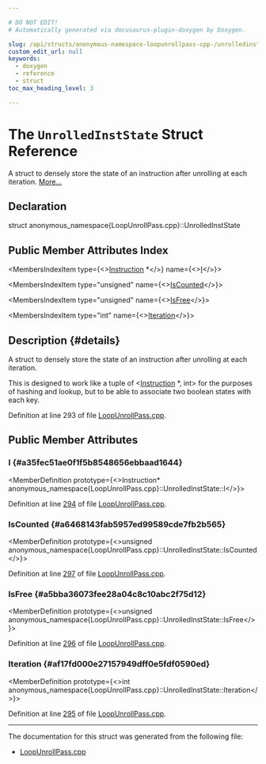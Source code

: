 ```yaml
---

# DO NOT EDIT!
# Automatically generated via docusaurus-plugin-doxygen by Doxygen.

slug: /api/structs/anonymous-namespace-loopunrollpass-cpp-/unrolledinststate
custom_edit_url: null
keywords:
  - doxygen
  - reference
  - struct
toc_max_heading_level: 3

---
```





# The `UnrolledInstState` Struct Reference

<DoxygenPage pluginConfig={pluginConfig}>

A struct to densely store the state of an instruction after unrolling at each iteration. <a href="#details">More...</a>

## Declaration

<CodeBlock>struct anonymous_namespace{LoopUnrollPass.cpp}::UnrolledInstState</CodeBlock>

## Public Member Attributes Index

<MembersIndex>

<MembersIndexItem
  type={<><a href="/docs/api/classes/llvm/instruction">Instruction</a> &#42;</>}
  name={<><a href="#a35fec51ae0f1f5b8548656ebbaad1644">I</a></>}>
</MembersIndexItem>

<MembersIndexItem
  type="unsigned"
  name={<><a href="#a6468143fab5957ed99589cde7fb2b565">IsCounted</a></>}>
</MembersIndexItem>

<MembersIndexItem
  type="unsigned"
  name={<><a href="#a5bba36073fee28a04c8c10abc2f75d12">IsFree</a></>}>
</MembersIndexItem>

<MembersIndexItem
  type="int"
  name={<><a href="#af17fd000e27157949dff0e5fdf0590ed">Iteration</a></>}>
</MembersIndexItem>

</MembersIndex>

## Description {#details}

A struct to densely store the state of an instruction after unrolling at each iteration.

This is designed to work like a tuple of &lt;<a href="/docs/api/classes/llvm/instruction">Instruction</a> &#42;, int&gt; for the purposes of hashing and lookup, but to be able to associate two boolean states with each key.

Definition at line 293 of file <a href="/docs/api/files/lib/lib/transforms/lib/transforms/scalar/loopunrollpass-cpp">LoopUnrollPass.cpp</a>.

<SectionDefinition>

## Public Member Attributes

### I {#a35fec51ae0f1f5b8548656ebbaad1644}

<MemberDefinition
  prototype={<>Instruction&#42; anonymous&#95;namespace&#123;LoopUnrollPass.cpp&#125;::UnrolledInstState::I</>}>

Definition at line <a href="/docs/api/files/lib/lib/transforms/lib/transforms/scalar/loopunrollpass-cpp/#l00294">294</a> of file <a href="/docs/api/files/lib/lib/transforms/lib/transforms/scalar/loopunrollpass-cpp">LoopUnrollPass.cpp</a>.
</MemberDefinition>

### IsCounted {#a6468143fab5957ed99589cde7fb2b565}

<MemberDefinition
  prototype={<>unsigned anonymous&#95;namespace&#123;LoopUnrollPass.cpp&#125;::UnrolledInstState::IsCounted</>}>

Definition at line <a href="/docs/api/files/lib/lib/transforms/lib/transforms/scalar/loopunrollpass-cpp/#l00297">297</a> of file <a href="/docs/api/files/lib/lib/transforms/lib/transforms/scalar/loopunrollpass-cpp">LoopUnrollPass.cpp</a>.
</MemberDefinition>

### IsFree {#a5bba36073fee28a04c8c10abc2f75d12}

<MemberDefinition
  prototype={<>unsigned anonymous&#95;namespace&#123;LoopUnrollPass.cpp&#125;::UnrolledInstState::IsFree</>}>

Definition at line <a href="/docs/api/files/lib/lib/transforms/lib/transforms/scalar/loopunrollpass-cpp/#l00296">296</a> of file <a href="/docs/api/files/lib/lib/transforms/lib/transforms/scalar/loopunrollpass-cpp">LoopUnrollPass.cpp</a>.
</MemberDefinition>

### Iteration {#af17fd000e27157949dff0e5fdf0590ed}

<MemberDefinition
  prototype={<>int anonymous&#95;namespace&#123;LoopUnrollPass.cpp&#125;::UnrolledInstState::Iteration</>}>

Definition at line <a href="/docs/api/files/lib/lib/transforms/lib/transforms/scalar/loopunrollpass-cpp/#l00295">295</a> of file <a href="/docs/api/files/lib/lib/transforms/lib/transforms/scalar/loopunrollpass-cpp">LoopUnrollPass.cpp</a>.
</MemberDefinition>

</SectionDefinition>

<hr/>

The documentation for this struct was generated from the following file:

<ul>
<li><a href="/docs/api/files/lib/lib/transforms/lib/transforms/scalar/loopunrollpass-cpp">LoopUnrollPass.cpp</a></li>
</ul>

</DoxygenPage>
